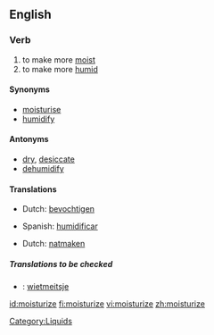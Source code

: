 ==English==

===Verb===
{{en-verb|moisturiz|ing}}

# to make more [[moist]]
# to make more [[humid]]

====Synonyms====
*[[moisturise]]
*[[humidify]]

====Antonyms====
*[[dry]], [[desiccate]]
*[[dehumidify]]

====Translations====
{{trans-top|to make more [[moist]]}}
*Dutch: [[bevochtigen]]
{{trans-mid}}
*Spanish: [[humidificar]]
{{trans-bottom}}

{{trans-top|to make more [[humid]]}}
*Dutch: [[natmaken]]
{{trans-mid}}
{{trans-bottom}}

=====Translations to be checked=====
{{checktrans}}
*{{ttbc|Frisian}}: [[wietmeitsje]]

[[Category:Liquids]]

[[id:moisturize]]
[[fi:moisturize]]
[[vi:moisturize]]
[[zh:moisturize]]